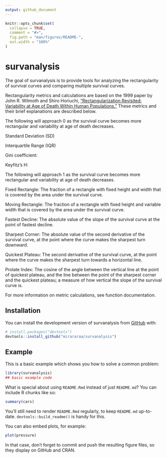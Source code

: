 ```yaml
---
output: github_document
---
```


<!-- README.md is generated from README.Rmd. Please edit that file -->

```r
knitr::opts_chunk$set(
  collapse = TRUE,
  comment = "#>",
  fig.path = "man/figures/README-",
  out.width = "100%"
)
```

# survanalysis

<!-- badges: start -->
<!-- badges: end -->

The goal of survanalysis is to provide tools for analyzing the rectangularity of survival curves and comparing multiple survival curves. 

Rectangularity metrics and calculations are based on the 1999 paper by John R. Wilmoth and Shiro Horiuchi, ["Rectangularization Revisited: Variability at Age of Death Within Human Populations."](https://link.springer.com/article/10.2307/2648085) These metrics and their brief explanations are described below.

The following will approach 0 as the survival curve becomes more rectangular and variability at age of death decreases.

  Standard Deviation (SD)
  
  Interquartile Range (IQR)
  
  Gini coefficient: 
  
  Keyfitz's H:

The following will approach 1 as the survival curve becomes more rectangular and variability at age of death decreases.

  Fixed Rectangle: The fraction of a rectangle with fixed height and width that is covered by the area under the survival curve.
  
  Moving Rectangle: The fraction of a rectangle with fixed height and variable width that is covered by the area under the survival curve.
  
  Fastest Decline: The absolute value of the slope of the survival curve at the point of fastest decline.
  
  Sharpest Corner: The absolute value of the second derivative of the survival curve, at the point where the curve makes the sharpest turn downward.
  
  Quickest Plateau: The second derivative of the survival curve, at the point where the curve makes the sharpest turn towards a horizontal line.
  
  Prolate Index: The cosine of the angle between the vertical line at the point of quickest plateau, and the line between the point of the sharpest corner and the quickest plateau; a measure of how vertical the slope of the survival curve is.

For more information on metric calculations, see function documentation.

## Installation

You can install the development version of survanalysis from [GitHub](https://github.com/) with:

``` r
# install.packages("devtools")
devtools::install_github("mirararaa/survanalysis")
```

## Example

This is a basic example which shows you how to solve a common problem:

```r
library(survanalysis)
## basic example code
```

What is special about using `README.Rmd` instead of just `README.md`? You can include R chunks like so:

```r
summary(cars)
```

You'll still need to render `README.Rmd` regularly, to keep `README.md` up-to-date. `devtools::build_readme()` is handy for this.

You can also embed plots, for example:

```r
plot(pressure)
```

In that case, don't forget to commit and push the resulting figure files, so they display on GitHub and CRAN.

